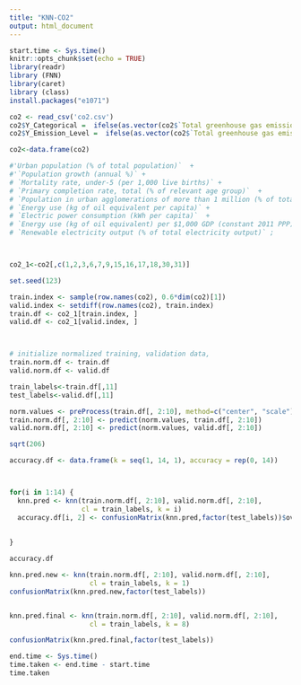 ```yaml
---
title: "KNN-CO2"
output: html_document
---
```


```r
start.time <- Sys.time()
knitr::opts_chunk$set(echo = TRUE)
library(readr)
library (FNN)
library(caret)
library (class)
install.packages("e1071")

co2 <- read_csv('co2.csv')
co2$Y_Categorical =  ifelse(as.vector(co2$`Total greenhouse gas emissions per capita(t of CO2 equivalent)`) > 5.0, 1, 0)
co2$Y_Emission_Level =  ifelse(as.vector(co2$`Total greenhouse gas emissions per capita(t of CO2 equivalent)`) > 5.0,'High', 'Low')

co2<-data.frame(co2)

#'Urban population (% of total population)`  +    
#'`Population growth (annual %)` +                                                     
# `Mortality rate, under-5 (per 1,000 live births)` +                               
# `Primary completion rate, total (% of relevant age group)`  +                           
# `Population in urban agglomerations of more than 1 million (% of total population)` +
# `Energy use (kg of oil equivalent per capita)` +                                   
# `Electric power consumption (kWh per capita)`  +                                   
# `Energy use (kg of oil equivalent) per $1,000 GDP (constant 2011 PPP)` +         
# `Renewable electricity output (% of total electricity output)` ;



co2_1<-co2[,c(1,2,3,6,7,9,15,16,17,18,30,31)]
```


```r
set.seed(123) 

train.index <- sample(row.names(co2), 0.6*dim(co2)[1])  
valid.index <- setdiff(row.names(co2), train.index)  
train.df <- co2_1[train.index, ]
valid.df <- co2_1[valid.index, ]



# initialize normalized training, validation data, 
train.norm.df <- train.df
valid.norm.df <- valid.df

train_labels<-train.df[,11]
test_labels<-valid.df[,11]

norm.values <- preProcess(train.df[, 2:10], method=c("center", "scale"))
train.norm.df[, 2:10] <- predict(norm.values, train.df[, 2:10])
valid.norm.df[, 2:10] <- predict(norm.values, valid.df[, 2:10])

sqrt(206)

accuracy.df <- data.frame(k = seq(1, 14, 1), accuracy = rep(0, 14))



for(i in 1:14) {          
  knn.pred <- knn(train.norm.df[, 2:10], valid.norm.df[, 2:10], 
                  cl = train_labels, k = i)
  accuracy.df[i, 2] <- confusionMatrix(knn.pred,factor(test_labels))$overall[1] 
  
  
}

accuracy.df

knn.pred.new <- knn(train.norm.df[, 2:10], valid.norm.df[, 2:10], 
                    cl = train_labels, k = 1)  
confusionMatrix(knn.pred.new,factor(test_labels))


knn.pred.final <- knn(train.norm.df[, 2:10], valid.norm.df[, 2:10], 
                    cl = train_labels, k = 8) 

confusionMatrix(knn.pred.final,factor(test_labels))

end.time <- Sys.time()
time.taken <- end.time - start.time
time.taken
```


